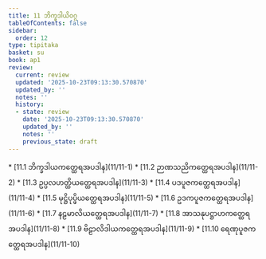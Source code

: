 ```yaml
---
title: 11 ဘိက္ခဒါယိဝဂ္ဂ
tableOfContents: false
sidebar:
  order: 12
type: tipitaka
basket: su
book: ap1
review:
  current: review
  updated: '2025-10-23T09:13:30.570870'
  updated_by: ''
  notes: ''
  history:
  - state: review
    date: '2025-10-23T09:13:30.570870'
    updated_by: ''
    notes: ''
    previous_state: draft
---
```



<ReviewStatus review={frontmatter.review} showDetails={true} />

<HypothesisAnnotation frontmatter={frontmatter} />

<DynamicBreadcrumb />



<TableOfContents book="ap1" section="11">
* [11.1 ဘိက္ခဒါယကတ္ထေရအပဒါန](11/11-1)
* [11.2 ဉာဏသညိကတ္ထေရအပဒါန](11/11-2)
* [11.3 ဥပ္ပလဟတ္ထိယတ္ထေရအပဒါန](11/11-3)
* [11.4 ပဒပူဇကတ္ထေရအပဒါန](11/11-4)
* [11.5 မုဋ္ဌိပုပ္ဖိယတ္ထေရအပဒါန](11/11-5)
* [11.6 ဥဒကပူဇကတ္ထေရအပဒါန](11/11-6)
* [11.7 နဠမာလိယတ္ထေရအပဒါန](11/11-7)
* [11.8 အာသနုပဋ္ဌာဟကတ္ထေရအပဒါန](11/11-8)
* [11.9 ဗိဠာလိဒါယကတ္ထေရအပဒါန](11/11-9)
* [11.10 ရေဏုပူဇကတ္ထေရအပဒါန](11/11-10)
</TableOfContents>